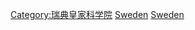 {{Commonscat|Members of the Royal Swedish Academy of Sciences}}

[[Category:瑞典皇家科学院|Category:瑞典皇家科学院]]
[[Category:正式榮譽人物|Sweden]]
[[Category:各國學院院士|Sweden]]